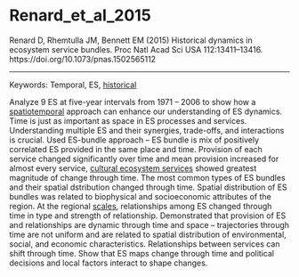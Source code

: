 # Renard_et_al_2015

Renard D, Rhemtulla JM, Bennett EM (2015) Historical dynamics in ecosystem service bundles. Proc Natl Acad Sci USA 112:13411–13416. https://doi.org/10.1073/pnas.1502565112

---

Keywords: Temporal, ES, [historical](../topics/Historical.qmd)	

Analyze 9 ES at five-year intervals from 1971 – 2006 to show how a [spatiotemporal](../topics/Spatiotemporal.qmd) approach can enhance our understanding of ES dynamics. Time is just as important as space in ES processes and services. Understanding multiple ES and their synergies, trade-offs, and interactions is crucial. Used ES-bundle approach – ES bundle is mix of positively correlated ES provided in the same place and time. Provision of each service changed significantly over time and mean provision increased for almost every service, [cultural ecosystem services](../topics/CulturalEcosystemServices.qmd) showed greatest magnitude of change through time. The most common types of ES bundles and their spatial dstribution changed through time. Spatial distribution of ES bundles was related to biophysical and socioeconomic attributes of the region. At the regional [scales](../topics/Scale.qmd), relationships among ES changed through time in type and strength of relationship. Demonstrated that provision of ES and relationships are dynamic through time and space – trajectories through time are not uniform and are related to spatial distribution of environmental, social, and economic characteristics. Relationships between services can shift through time. Show that ES maps change through time and political decisions and local factors interact to shape changes. 
